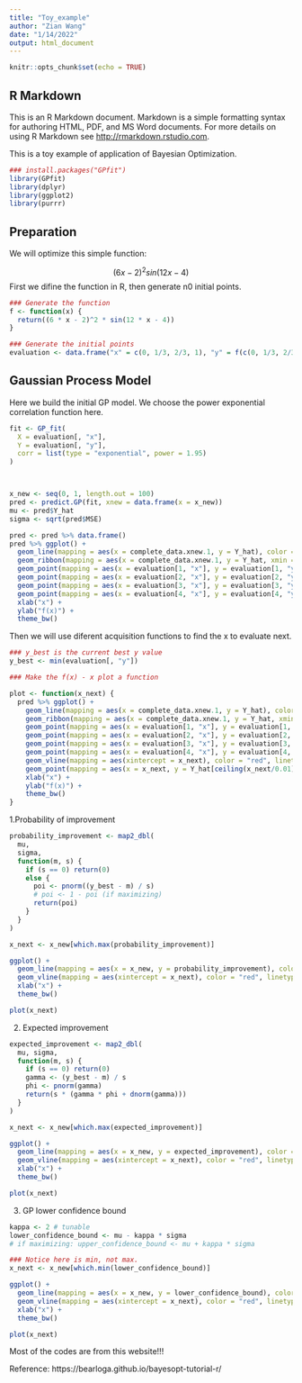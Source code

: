 ```yaml
---
title: "Toy_example"
author: "Zian Wang"
date: "1/14/2022"
output: html_document
---
```


```r
knitr::opts_chunk$set(echo = TRUE)
```

## R Markdown

This is an R Markdown document. Markdown is a simple formatting syntax for authoring HTML, PDF, and MS Word documents. For more details on using R Markdown see <http://rmarkdown.rstudio.com>.

This is a toy example of application of Bayesian Optimization.

```r
### install.packages("GPfit")
library(GPfit)
library(dplyr)
library(ggplot2)
library(purrr)
```

## Preparation

We will optimize this simple function:

$$\left(6x-2\right)^2sin\left(12x-4\right)$$
First we difine the function in R, then generate n0 initial points.

```r
### Generate the function
f <- function(x) {
  return((6 * x - 2)^2 * sin(12 * x - 4))
}

### Generate the initial points
evaluation <- data.frame("x" = c(0, 1/3, 2/3, 1), "y" = f(c(0, 1/3, 2/3, 1)))
```

## Gaussian Process Model

Here we build the initial GP model. We choose the power exponential correlation function here.
 
```r
fit <- GP_fit(
  X = evaluation[, "x"],
  Y = evaluation[, "y"],
  corr = list(type = "exponential", power = 1.95)
)



x_new <- seq(0, 1, length.out = 100)
pred <- predict.GP(fit, xnew = data.frame(x = x_new))
mu <- pred$Y_hat
sigma <- sqrt(pred$MSE)

pred <- pred %>% data.frame()
pred %>% ggplot() +
  geom_line(mapping = aes(x = complete_data.xnew.1, y = Y_hat), color = "gold") +
  geom_ribbon(mapping = aes(x = complete_data.xnew.1, y = Y_hat, xmin = 0, xmax = 1, ymin = Y_hat-sqrt(MSE), ymax = Y_hat+sqrt(MSE)), fill = "navyblue", alpha = 0.3) +
  geom_point(mapping = aes(x = evaluation[1, "x"], y = evaluation[1, "y"]), color = "navyblue") +
  geom_point(mapping = aes(x = evaluation[2, "x"], y = evaluation[2, "y"]), color = "navyblue") +
  geom_point(mapping = aes(x = evaluation[3, "x"], y = evaluation[3, "y"]), color = "navyblue") +
  geom_point(mapping = aes(x = evaluation[4, "x"], y = evaluation[4, "y"]), color = "navyblue") +
  xlab("x") +
  ylab("f(x)") +
  theme_bw()
```

Then we will use diferent acquisition functions to find the x to evaluate next.

```r
### y_best is the current best y value
y_best <- min(evaluation[, "y"])

### Make the f(x) - x plot a function

plot <- function(x_next) {
  pred %>% ggplot() +
    geom_line(mapping = aes(x = complete_data.xnew.1, y = Y_hat), color = "gold") +
    geom_ribbon(mapping = aes(x = complete_data.xnew.1, y = Y_hat, xmin = 0, xmax = 1, ymin = Y_hat-sqrt(MSE), ymax = Y_hat+sqrt(MSE)), fill = "navyblue", alpha = 0.3) +
    geom_point(mapping = aes(x = evaluation[1, "x"], y = evaluation[1, "y"]), color = "navyblue") +
    geom_point(mapping = aes(x = evaluation[2, "x"], y = evaluation[2, "y"]), color = "navyblue") +
    geom_point(mapping = aes(x = evaluation[3, "x"], y = evaluation[3, "y"]), color = "navyblue") +
    geom_point(mapping = aes(x = evaluation[4, "x"], y = evaluation[4, "y"]), color = "navyblue") +
    geom_vline(mapping = aes(xintercept = x_next), color = "red", linetype = "dashed") +
    geom_point(mapping = aes(x = x_next, y = Y_hat[ceiling(x_next/0.01)]), color = "red") +
    xlab("x") +
    ylab("f(x)") +
    theme_bw()
}
```

1.Probability of improvement

```r
probability_improvement <- map2_dbl(
  mu,
  sigma,
  function(m, s) {
    if (s == 0) return(0)
    else {
      poi <- pnorm((y_best - m) / s)
      # poi <- 1 - poi (if maximizing)
      return(poi)
    }
  }
)

x_next <- x_new[which.max(probability_improvement)]

ggplot() +
  geom_line(mapping = aes(x = x_new, y = probability_improvement), color = "navyblue") +
  geom_vline(mapping = aes(xintercept = x_next), color = "red", linetype = "dashed") +
  xlab("x") +
  theme_bw()

plot(x_next)
```

2. Expected improvement

```r
expected_improvement <- map2_dbl(
  mu, sigma,
  function(m, s) {
    if (s == 0) return(0)
    gamma <- (y_best - m) / s
    phi <- pnorm(gamma)
    return(s * (gamma * phi + dnorm(gamma)))
  }
)

x_next <- x_new[which.max(expected_improvement)]

ggplot() +
  geom_line(mapping = aes(x = x_new, y = expected_improvement), color = "navyblue") +
  geom_vline(mapping = aes(xintercept = x_next), color = "red", linetype = "dashed") +
  xlab("x") +
  theme_bw() 

plot(x_next)
```

3. GP lower confidence bound

```r
kappa <- 2 # tunable
lower_confidence_bound <- mu - kappa * sigma
# if maximizing: upper_confidence_bound <- mu + kappa * sigma

### Notice here is min, not max.
x_next <- x_new[which.min(lower_confidence_bound)]

ggplot() +
  geom_line(mapping = aes(x = x_new, y = lower_confidence_bound), color = "navyblue") +
  geom_vline(mapping = aes(xintercept = x_next), color = "red", linetype = "dashed") +
  xlab("x") +
  theme_bw() 

plot(x_next)
```


Most of the codes are from this website!!!

Reference: https://bearloga.github.io/bayesopt-tutorial-r/